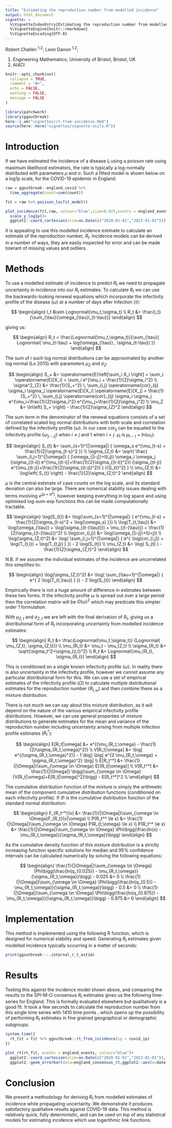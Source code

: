 ```yaml
---
title: "Estimating the reproduction number from modelled incidence"
output: html_document
vignette: >
  %\VignetteIndexEntry{Estimating the reproduction number from modelled incidence}
  %\VignetteEngine{knitr::rmarkdown}
  %\VignetteEncoding{UTF-8}
---
```

  
Robert Challen ^1,2^; Leon Danon ^1,2^;

1) Engineering Mathematics, University of Bristol, Bristol, UK
2) AI4CI

```r
knitr::opts_chunk$set(
  collapse = TRUE,
  comment = "#>",
  echo = FALSE,
  warning = FALSE,
  message = FALSE
)

library(patchwork)
library(ggoutbreak)
here::i_am("vignettes/rt-from-incidence.Rmd")
source(here::here("vignettes/vignette-utils.R"))
```


# Introduction

If we have estimated the incidence of a disease $I_t$ using a poisson rate using
maximum likelihood estimators, the rate is typically a log-normally distributed
with parameters $\mu$ and $\sigma$. Such a fitted model is shown below on a log1p
scale, for the COVID-19 epidemic in England:

```r

raw = ggoutbreak::england_covid %>%
  time_aggregate(count=sum(count))

fit = raw %>% poisson_locfit_model()

plot_incidence(fit,raw, colour="blue",size=0.025,events = england_events)+
  scale_y_log1p()+
  ggplot2::coord_cartesian(xlim=as.Date(c("2020-01-01","2023-01-01")))
```

It is appealing to use this modelled incidence estimate to calculate an estimate
of the reproduction number, $R_t$. Incidence models can be derived in a number
of ways, they are easily inspected for error and can be made tolerant of missing
values and outliers. 

# Methods

To use a modelled estimate of incidence to predict $R_t$ we
need to propagate uncertainty in incidence into our $R_t$ estimates. To
calculate $R_t$ we can use the backwards-looking renewal equations which
incorporate the infectivity profile of the disease ($\omega$) at a number of
days after infection ($\tau$):

$$
\begin{align}
I_t &\sim Lognormal(\mu_t,\sigma_t) \\
R_t &= \frac{I_t}{\sum_{\tau}{\omega_{\tau}I_{t-\tau}}}
\end{align}
$$

giving us:

$$
\begin{align}
R_t = \frac{Lognormal(\mu_t,\sigma_t)}{\sum_{\tau}{
  Lognormal( \mu_{t-\tau} + log(\omega_{\tau}) , \sigma_{t-\tau})
}}
\end{align}
$$


The sum of $i$ such log normal distributions can be approximated by another log
normal (Lo 2013) with parameters $\mu_Z$ and $\sigma_Z$.

$$
\begin{align}
	S_+ &= \operatorname{E}\left[\sum_i X_i \right] = \sum_i 
	\operatorname{E}[X_i] = 
	\sum_i e^{\mu_i + \frac{1}{2}\sigma_i^2}
	\\
	\sigma^2_{Z} &= \frac{1}{S_+^2} \, \sum_{i,j}
	  \operatorname{cor}_{ij} \sigma_i \sigma_j \operatorname{E}[X_i] \operatorname{E}[X_j] =
	  \frac{1}{S_+^2} \, \sum_{i,j}
	  \operatorname{cor}_{ij} \sigma_i \sigma_j e^{\mu_i+\frac{1}{2}\sigma_i^2} 
	  e^{\mu_j+\frac{1}{2}\sigma_j^2} 
	\\
	\mu_Z &= \ln\left( S_+ \right) - \frac{1}{2}\sigma_{Z}^2 
\end{align}
$$

The sum term in the denominator of the renewal equations consists of a set of
correlated scaled log normal distributions with both scale and correlation
defined by the infectivity profile ($\omega$). In our case $cor_{ij}$ can be
equated to the infectivity profile ($\omega_{|i-j|}$) when $i \neq j$ and 1 when
$i = j$. $\mu_i$ is $\mu_{t-\tau} + ln(\omega_{\tau})$.


$$
\begin{align}
	S_{t} &= \sum_{s=1}^{|\omega|} { \omega_s e^{\mu_{t-s} + \frac{1}{2}\sigma_{t-s}^2 }} \\
	\sigma_{Z,t} &= \sqrt{
	  \frac{
	    \sum_{i,j=1}^{|\omega|} {
  	    (\omega_{|i-j|}+I(i,j)) \omega_i \omega_j (\sigma_{(t-i)} e^{\mu_{(t-i)}+\frac{1}{2}\sigma_{(t-i)}^2}) (\sigma_{(t-j)} e^{\mu_{(t-j)}+\frac{1}{2}\sigma_{(t-j)}^2}) 
	    }
	  }{S_{t}^2}
	}	\\
	\mu_{Z,t} &= \log\left( S_{t} \right) - \frac{1}{2}\sigma_{Z,t}^2 
\end{align}
$$

$\mu$ is the central estimate of case counts on the log scale, and its standard
deviation can also be large. There are numerical stability issues dealing
with terms involving $e^{(\mu+\sigma^2)}$, however keeping everything in log space and 
using optimised log-sum-exp functions this can be made computationally tractable.

$$
\begin{align}
	\log(S_{t}) &= \log(\sum_{s=1}^{|\omega|} {  e^{\mu_{t-s} + \frac{1}{2}\sigma_{t-s}^2 + \log(\omega_s) }}) \\
	\log(T_{t,\tau}) &= \log(\omega_{\tau}) + \log(\sigma_{(t-{\tau})}) + \mu_{(t-{\tau})} + \frac{1}{2}\sigma_{(t-{\tau})}^2) \\
	\log(cor_{i,j}) &= \log(\omega_{|i-j|}+I(i=j)) \\
	\log(\sigma_{Z,t}^2) &= \log(
	    \sum_{i,j=1}^{|\omega|} {
  	      e^{
  	        \log(cor_{i,j}) + \log(T_{t,i}) + \log(T_{t,j})
  	      }
	    }) - 2 \log(S_{t}) \\
	\mu_{Z,t} &= \log( S_{t} ) - \frac{1}{2}\sigma_{Z,t}^2 
\end{align}
$$

N.B. if we assume the individual estimates of the incidence are uncorrelated this
simplifies to:

$$
\begin{align}
\log(\sigma_{Z,t}^2) &= \log(
	    \sum_{\tau=1}^{|\omega|} {
  	      e^{
  	        2 \log(T_{t,\tau})
  	      }
	    }) - 2 \log(S_{t})
\end{align}
$$

Empirically there is not a huge amount of difference in estimates between these
two forms. If the infectivity profile $\omega$ is spread out over a large period
then the correlation matrix will be $O(\omega)^2$ which may predicate this simpler
order 1 formulation.

With $\mu_{Z,t}$ and $\sigma_{Z,t}$ we are left with the final derivation of
$R_t$, giving us a distributional form of $R_t$ incorporating uncertainty from
modelled incidence estimates:

$$
\begin{align}
R_t &= \frac{Lognormal(\mu_t,\sigma_t)}
{Lognormal( \mu_{Z,t}, \sigma_{Z,t})} \\
\mu_{R_t} &= \mu_t - \mu_{Z,t} \\
\sigma_{R_t} &= \sqrt{\sigma_t^2+\sigma_{z,t}^2} \\
R_t &= Lognormal(\mu_{R_t}, \sigma_{R_t})
\end{align}
$$

This is conditioned on a single known infectivity profile ($\omega$). In reality there is
also uncertainty in the infectivity profile, however we cannot assume any
particular distributional form for this. We can use a set of empirical
estimates of the infectivity profile ($\Omega$) to calculate multiple distributional
estimates for the reproduction number ($R_{t,\omega}$) and then combine these as a mixture distribution.

There is not much we can say about this mixture distribution, as it will depend on the 
nature of the various empirical infectivity profile distributions. However, we can 
use general properties of mixture distributions to generate estimates for the 
mean and variance of the reproduction number including uncertainty 
arising from multiple infection profile estimates ($R_t^*$):

$$
\begin{align}
E[R_t|\omega] &= e^{(\mu_{R_t,\omega} - \frac{1}{2}\sigma_{R_t,\omega}^2)} \\
V[R_t|\omega] &= \big[
  e^{(\sigma_{R_t,\omega}^2)} - 1
\big] \big[
  e^{2 \mu_{R_t,\omega} + \sigma_{R_t,\omega}^2}
\big] \\
E[R_t^*] &= \frac{1}{|\Omega|}\sum_{\omega \in \Omega} E[{R_t|\omega}] \\
V[R_t^*] &= \frac{1}{|\Omega|} \bigg(\sum_{\omega \in \Omega}{V[R_t|\omega]+E[R_t|\omega]^2}\bigg) - E[R_t^*]^2 \\
\end{align}
$$

The cumulative distribution function of the mixture is simply the arithmetic mean of the 
component cumulative distribution functions (conditioned on each infectivity profile). If
$\Phi$ is the cumulative distribution function of the standard normal distribution:


$$
\begin{align}
F_{R_t^*}(x) &= \frac{1}{|\Omega|}\sum_{\omega \in \Omega}F_{R_t}(x|\omega) \\
P(R_t^* \le x) &= \frac{1}{|\Omega|}\sum_{\omega \in \Omega} P(R_{t,\omega} \le x) \\
P(R_t^* \le x) &= \frac{1}{|\Omega|}\sum_{\omega \in \Omega} \Phi\bigg(\frac{ln(x) - \mu_{R_t,\omega}}{\sigma_{R_t,\omega}}\bigg)
\end{align}
$$

As the cumulative density function of this mixture distribution is a strictly increasing function
specific solutions for median and 95% confidence intervals can be calculated
numerically by solving the following equations:

$$
\begin{align}
\frac{1}{|\Omega|}\sum_{\omega \in \Omega} \Phi\bigg(\frac{ln(q_{0.025}) - \mu_{R_t,\omega}}{\sigma_{R_t,\omega}}\bigg) - 0.025 &= 0 \\
\frac{1}{|\Omega|}\sum_{\omega \in \Omega} \Phi\bigg(\frac{ln(q_{0.5}) - \mu_{R_t,\omega}}{\sigma_{R_t,\omega}}\bigg) - 0.5 &= 0 \\
\frac{1}{|\Omega|}\sum_{\omega \in \Omega} \Phi\bigg(\frac{ln(q_{0.975}) - \mu_{R_t,\omega}}{\sigma_{R_t,\omega}}\bigg) - 0.975 &= 0
\end{align}
$$

# Implementation

This method is implemented using the following R function, which is designed
for numerical stability and speed. Generating $R_t$ estimates given modelled 
incidence typically occurring in a matter of seconds:

```r
print(ggoutbreak:::.internal_r_t_estim)
```

# Results

Testing this against the incidence model shown above, and comparing the results
to the SPI-M-O consensus $R_t$ estimates gives us the following time-series for
England. This is formally evaluated elsewhere but qualitatively is a good fit.
It took a few seconds to calculate the reproduction number from this single time
series with 1410 time points , which opens up the possibility of performing
$R_t$ estimates in fine grained geographical or demographic subgroups.

```r

system.time({
  rt_fit = fit %>% ggoutbreak::rt_from_incidence(ip = covid_ip)
})

plot_rt(rt_fit, events = england_events, colour="blue")+
  ggplot2::coord_cartesian(xlim=as.Date(c("2020-01-01","2023-01-01")), ylim=c(0.6,1.6))+
  ggplot2::geom_errorbar(data=england_consensus_rt,ggplot2::aes(x=date-14,ymin=low,ymax=high),colour="red")

```

# Conclusion

We present a methodology for deriving $R_t$ from modelled estimates of incidence
while propagating uncertainty. We demonstrate it produces satisfactory
qualitative results against COVID-19 data. This method is relatively quick,
fully deterministic, and can be used on top of any statistical models for
estimating incidence which use logarithmic link functions.
